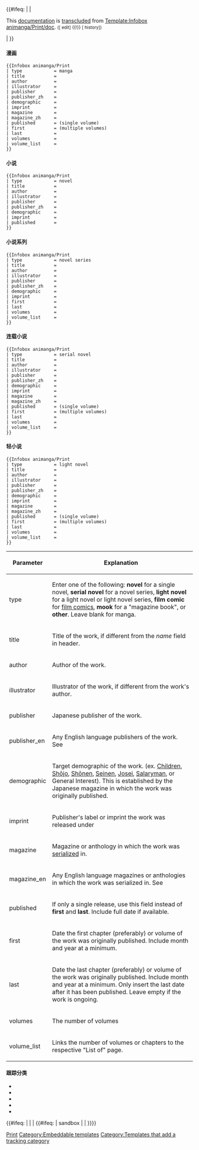 {{Documentation subpage}}
<!-- Categories go at the bottom of this page and interwikis go in Wikidata. -->
{{#ifeq: {{PAGENAME}} | {{BASEPAGENAME}} | 
<div id="template_doc_page_transcluded" class="dablink plainlinks">This [[Wikipedia:Template documentation|documentation]] is [[Wikipedia:Transclusion|transcluded]] from [[Template:Infobox animanga/Print/doc]]. <small style="font-style: normal">([{{fullurl:Template:Infobox animanga/Print/doc|action=edit}} edit] {{!}} [{{fullurl:Template:Infobox animanga/Print/doc|action=history}} history])</small><br /></div> | {{Notice|请参阅[[Template:Infobox animanga]]关于此信息框其他组件的文档。}} }}

==== 漫画 ====

{{Infobox animanga/Print
| child           = no
| type            = manga
| title           = {{{title}}}
| author          = {{{author}}}
| illustrator     = {{{illustrator}}}
| publisher       = {{{publisher}}}
| publisher_zh    = {{{publisher_zh}}}
| demographic     = {{{demographic}}}
| imprint         = {{{imprint}}}
| magazine        = {{{magazine}}}
| magazine_zh     = {{{magazine_zh}}}
| published       = 
| first           = {{{first}}}
| last            = {{{last}}}
| volumes         = {{{volumes}}}
| volume_list     = List of volumes
}}

<pre style="width:auto; overflow:auto">
{{Infobox animanga/Print
| type            = manga
| title           = 
| author          = 
| illustrator     = 
| publisher       = 
| publisher_zh    = 
| demographic     = 
| imprint         = 
| magazine        = 
| magazine_zh     = 
| published       = (single volume)
| first           = (multiple volumes)
| last            = 
| volumes         = 
| volume_list     = 
}}
</pre>
{{clear}}

==== 小说 ====

{{Infobox animanga/Print
| child           = no
| type            = novel
| title           = {{{title}}}
| author          = {{{author}}}
| illustrator     = {{{illustrator}}}
| publisher       = {{{publisher}}}
| publisher_zh    = {{{publisher_zh}}}
| demographic     = {{{demographic}}}
| imprint         = {{{imprint}}}
| published       = {{{published}}}
}}

<pre style="width:auto; overflow:auto">
{{Infobox animanga/Print
| type            = novel
| title           = 
| author          = 
| illustrator     = 
| publisher       = 
| publisher_zh    = 
| demographic     = 
| imprint         = 
| published       = 
}}
</pre>
{{clear}}

==== 小说系列 ====

{{Infobox animanga/Print
| child           = no
| type            = novel series
| title           = {{{title}}}
| author          = {{{author}}}
| illustrator     = {{{illustrator}}}
| publisher       = {{{publisher}}}
| publisher_zh    = {{{publisher_zh}}}
| demographic     = {{{demographic}}}
| imprint         = {{{imprint}}}
| first           = {{{first}}}
| last            = {{{last}}}
| volumes         = {{{volumes}}}
| volume_list     = List of volumes
}}

<pre style="width:auto; overflow:auto">
{{Infobox animanga/Print
| type            = novel series
| title           = 
| author          = 
| illustrator     = 
| publisher       = 
| publisher_zh    = 
| demographic     = 
| imprint         = 
| first           = 
| last            = 
| volumes         = 
| volume_list     = 
}}
</pre>
{{clear}}

==== 连载小说 ====

{{Infobox animanga/Print
| child           = no
| type            = serial novel
| title           = {{{title}}}
| author          = {{{author}}}
| illustrator     = {{{illustrator}}}
| publisher       = {{{publisher}}}
| publisher_zh    = {{{publisher_zh}}}
| demographic     = {{{demographic}}}
| imprint         = {{{imprint}}}
| magazine        = {{{magazine}}}
| magazine_zh     = {{{magazine_zh}}}
| published       = {{{published}}}
| first           = {{{first}}}
| last            = {{{last}}}
| volumes         = {{{volumes}}}
| volume_list     = List of volumes
}}

<pre style="width:auto; overflow:auto">
{{Infobox animanga/Print
| type            = serial novel
| title           = 
| author          = 
| illustrator     = 
| publisher       = 
| publisher_zh    = 
| demographic     = 
| imprint         = 
| magazine        = 
| magazine_zh     = 
| published       = (single volume)
| first           = (multiple volumes)
| last            = 
| volumes         = 
| volume_list     = 
}}
</pre>
{{clear}}
<!--
==== 轻小说 ====

{{Infobox animanga/Print
| child           = no
| type            = light novel
| title           = {{{title}}}
| author          = {{{author}}}
| illustrator     = {{{illustrator}}}
| publisher       = {{{publisher}}}
| publisher_zh    = {{{publisher_zh}}}
| publisher_other = {{{publisher_other}}}
| demographic     = {{{demographic}}}
| imprint         = {{{imprint}}}
| published       = {{{published}}}
}}

<pre style="width:auto; overflow:auto">
{{Infobox animanga/Print/sandbox
| type            = light novel
| title           = 
| author          = 
| illustrator     = 
| publisher       = 
| publisher_zh    = 
| publisher_other = 
| demographic     = 
| imprint         = 
| published       = 
}}
</pre>
{{clear}}
-->
==== 轻小说 ====

{{Infobox animanga/Print
| child           = no
| type            = light novel
| title           = {{{title}}}
| author          = {{{author}}}
| illustrator     = {{{illustrator}}}
| publisher       = {{{publisher}}}
| publisher_zh    = {{{publisher_zh}}}
| demographic     = {{{demographic}}}
| imprint         = {{{imprint}}}
| magazine        = {{{magazine}}}
| magazine_zh     = {{{magazine_zh}}}
| published       = {{{published}}}
| first           = {{{first}}}
| last            = {{{last}}}
| volumes         = {{{volumes}}}
| volume_list     = List of volumes
}}

<pre style="width:auto; overflow:auto">
{{Infobox animanga/Print
| type            = light novel
| title           = 
| author          = 
| illustrator     = 
| publisher       = 
| publisher_zh    = 
| demographic     = 
| imprint         = 
| magazine        = 
| magazine_zh     = 
| published       = (single volume)
| first           = (multiple volumes)
| last            = 
| volumes         = 
| volume_list     = 
}}
</pre>
{{clear}}

{| class="wikitable" style="width: 100%; clear: right;"
|-
! width="100px" | Parameter
! Explanation
|-
| type
| Enter one of the following: '''novel''' for a single novel, '''serial novel''' for a novel series, '''light novel''' for a light novel or light novel series, '''film comic''' for [[film comic]]s, '''mook''' for a "magazine book", or '''other'''. Leave blank for manga.
|-
| title
| Title of the work, if different from the ''name'' field in header.
|-
| author
| Author of the work.
|-
| illustrator
| Illustrator of the work, if different from the work's author.
|-
| publisher
| Japanese publisher of the work.
|-
| publisher_en
| Any English language publishers of the work. See {{tl|English manga publisher}}
|-
| demographic
| Target demographic of the work. (ex. [[Children's anime and manga|Children]], [[Shōjo]], [[Shōnen]], [[Seinen]], [[Josei]], [[Salaryman]], or General Interest). This is established by the Japanese magazine in which the work was originally published.
|-
| imprint
| Publisher's label or imprint the work was released under
|-
| magazine
| Magazine or anthology in which the work was [[Serial (literature)|serialized]] in.
|-
| magazine_en
| Any English language magazines or anthologies in which the work was serialized in. See {{tl|English manga magazine}}
|-
| published
| If only a single release, use this field instead of '''first''' and '''last'''. Include full date if available.
|-
| first
| Date the first chapter (preferably) or volume of the work was originally published. Include month and year at a minimum.
|-
| last
| Date the last chapter (preferably) or volume of the work was originally published. Include month and year at a minimum. Only insert the last date after it has been published. Leave empty if the work is ongoing.
|-
| volumes
| The number of volumes
|-
| volume_list
| Links the number of volumes or chapters to the respective "List of" page. 
|}

==== 跟踪分类 ====
* {{clc|Anime and manga article with malformed first and last infobox parameters}}
* {{clc|Anime and manga articles with identical first and last infobox parameters}}
* {{clc|Anime and manga articles with missing infobox parameters}}
* {{clc|Anime and manga articles with redundant infobox parameters}}
* {{clc|Anime and manga articles using obsolete and incorrect infobox parameters}}
<includeonly>
{{#ifeq: {{PAGENAME}} | {{BASEPAGENAME}} | <!-- don't include categories in Template:Infobox_animanga --> |
{{#ifeq: {{SUBPAGENAME}} | sandbox | <!-- don't include categories in Template:Infobox_animanga/Print/sandbox --> |
<!-- CATEGORIES HERE, THANKS -->
[[Category:Anime and manga infobox templates|Print]]
[[Category:Embeddable templates]]
[[Category:Templates that add a tracking category]]
}}}}
</includeonly>